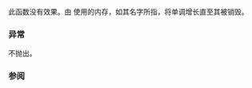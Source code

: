{{cpp/experimental/pmr/monotonic_buffer_resource/title|do_deallocate}}
{{cpp/experimental/lib extensions/pmr/monotonic_buffer_resource/navbar}}
{{ddcl|since=libfund_ts|1=
virtual void do_deallocate( void* p, std::size_t bytes, std::size_t alignment );
}}

此函数没有效果。由 {{tt|monotonic_buffer_resource}} 使用的内存，如其名字所指，将单调增长直至其被销毁。
===异常===
不抛出。

===参阅===
{{dsc begin}}
{{dsc inc|cpp/experimental/memory_resource/dsc deallocate}}
{{dsc inc|cpp/experimental/memory_resource/dsc do_deallocate}}
{{dsc end}}